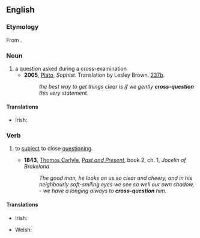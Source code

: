 ==English==

===Etymology===
From {{affix|en|cross-|question}}.

===Noun===
{{en-noun}}

# a question asked during a cross-examination
#* '''2005''', [[w:Plato|Plato]], ''Sophist''. Translation by Lesley Brown. [[w:Stephanus pagination|237b]].
#*: ''the best way to get things clear is if we gently '''cross-question''' this very statement.''

====Translations====
{{trans-top|a question performed during a cross-examination}}
* Irish: {{t|ga|croscheist|f}}
{{trans-mid}}
{{trans-bottom}}

===Verb===
{{en-verb}}

# {{lb|en|transitive}} to [[subject#Verb|subject]] to close [[questioning]].
#* '''1843''', [[:w:Thomas Carlyle|Thomas Carlyle]], ''[[:w:Past and Present (book)|Past and Present]]'', book 2, ch. 1, ''Jocelin of Brakelond''
#*: ''The good man, he looks on us so clear and cheery, and in his neighbourly soft-smiling eyes we see so well our own shadow, - we have a longing always to '''cross-question''' him''.

====Translations====
{{trans-top|to subject to close questioning}}
* Irish: {{t|ga|croscheistigh}}
{{trans-mid}}
* Welsh: {{t+|cy|croesholi}}
{{trans-bottom}}